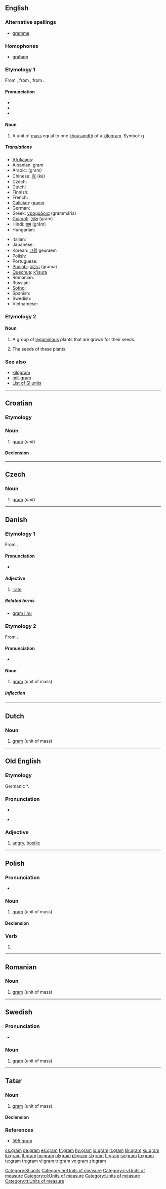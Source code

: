 {{also|Gram|gram.|-gram}}
==English==

===Alternative spellings===
* {{qualifier|chiefly [[w:British English|British]], but now old-fashioned}} [[gramme]]

===Homophones===
* {{a|GenAm}} [[graham]]

===Etymology 1===
From {{etyl|fr}} {{term|gramme|lang=fr}}, from {{etyl|grc}} {{term|sc=polytonic|γραμμάριον|tr=grammárion||weight of two [[obol]]s}}, from {{term|sc=polytonic|γραμμή|tr=grammḗ||line}}.

====Pronunciation====
* {{IPA|/ɡɹæm/}}
* {{audio|en-us-gram.ogg|Audio (US)}}
* {{rhymes|æm}}

====Noun====
{{en-noun}}

# A unit of [[mass]] equal to one-[[thousandth]] of a [[kilogram]]. Symbol: [[g]]

=====Translations=====
{{trans-top|unit of mass}}
* [[Afrikaans]]: {{t|af|gram}}
* Albanian: gram {{g|Albanian}}
* Arabic: {{Arab|[[جرام]]}} (gram) {{m}}
* Chinese: [[克]] (kè)
* Czech: {{t+|cs|gram|m}}
* Dutch: {{t+|nl|gram|m}}
* Finnish: {{t+|fi|gramma}}
* French: {{t+|fr|gramme|m}}
* [[Galician]]: [[gramo]] {{m}}
* German: {{t+|de|Gramm|n}}
* Greek: [[γραμμάρια]] (grammária) {{f}}
* [[Gujarati]]: [[ગ્રામ]] (grām)
* Hindi: [[ग्राम]] (grām) {{m}}
* Hungarian: {{t+|hu|gramm}}
{{trans-mid}}
* Italian: {{t+|it|grammo|m}}
* Japanese: {{t+|ja|グラム|tr=guramu|sc=Jpan}}
* Korean: [[그램]] geuraem
* Polish: {{t+|pl|gram|m}}
* Portuguese: {{t+|pt|grama|f}}
* [[Punjabi]]: [[ਗ੍ਰਾਮ]] (grāma)
* [[Quechua]]: [[k'isura]]
* Romanian: {{t-|ro|gram|n}}
* Russian: {{t+|ru|грамм|m|tr=gramm|sc=Cyrl}}
* [[Sotho]]: {{t|st|geramo}}
* Spanish: {{t-|es|gramo|m}}
* Swedish: {{t+|sv|gram|n}}
* Vietnamese: {{t+|vi|gam|xs=Vietnamese}}
{{trans-bottom}}

===Etymology 2===

====Noun====
{{en-noun|-}}

# A group of [[leguminous]] plants that are grown for their seeds.
# {{uncountable}} The seeds of these plants.

===See also===
* [[kilogram]]
* [[milligram]]
* [[Appendix:Weights_and_measures#SI_units|List of SI units]]

[[Category:SI units]]

----

==Croatian==

===Etymology===
{{etyl|la|hr}} {{term|gramma|lang=la}}

===Noun===
{{infl|hr|noun|g=m|head=grȁm}}

# [[#English|gram]] (''unit'')

====Declension====
{{hr-decl-noun
|grȁm|grȁmi
|grȁma|grȃmā
|grȁmu|grȁmima
|grȁm|grȁme
|grȁme|grȁmi
|grȁmu|grȁmima
|grȁmom|grȁmima}}

[[Category:hr:Units of measure]]

----

==Czech==

===Noun===
{{cs-noun|g=m}}

# [[#English|gram]] (''unit'')

[[Category:cs:Units of measure]]

----

==Danish==

===Etymology 1===

From {{etyl|non|da}} {{term|gramr|lang=non}}.

====Pronunciation====
* {{IPA|/ɡram/|[ɡ̊ʁɑmˀ]|lang=da}}

====Adjective====
{{infl|da|adjective|neuter|gramt|definite and plural|gramme}}

# [[irate]]

=====Related terms=====
* [[gram i hu]]

===Etymology 2===

From {{etyl|grc|da}} {{term|sc=polytonic|γραμμά|tr=grammá|lang=grc}}.

====Pronunciation====
* {{IPA|/ɡram/|[ɡ̊ʁɑmˀ]|lang=da}}

====Noun====
{{da-noun|stem=gramm|et}}

# [[gram#English|gram]] (unit of mass)

=====Inflection=====
{{da-noun-infl|stem=gramm|et}}

----

==Dutch==

===Noun===
{{infl|nl|noun|g=m}}

# [[#English|gram]] (unit of mass)

----

==Old English==

===Etymology===
Germanic *{{term||gram-}}.

===Pronunciation===
* {{audio|en-us-gram.ogg|Audio (US)}}

* {{IPA|lang=ang|/gram/}}

===Adjective===
{{infl|ang|adjective}}

# [[angry]], [[hostile]]

----

==Polish==

===Pronunciation===
* {{IPA|/ɡram/|lang=pl}}

===Noun===
{{infl|pl|noun|g=m}}

# [[#English|gram]] (unit of mass)

====Declension====
{{pl-decl-noun
|gram|gramy
|grama|gramów
|gramowi|gramom
|gram|gramy
|gramem|gramami
|gramie|gramach
|gramie|gramy
}}

===Verb===
{{infl|pl|verb form}}

# {{form of|first-person singular present tense|grać|lang=Polish}}

[[Category:pl:Units of measure]]

----

==Romanian==

===Noun===
{{infl|ro|noun|g=n}}

# [[#Romanian|gram]] (unit of mass)

----

==Swedish==

===Pronunciation===
* {{audio|Sv-gram.ogg|audio}}

===Noun===
{{infl|sv|noun|g=n}}

# [[#Swedish|gram]] (unit of mass)

----

==Tatar==

===Noun===
{{infl|tt|noun}}

# [[#English|gram]] (unit of mass).

====Declension====
{{tt-latin-noun|nıñ|ga|nı|da|nan}}

===References===
* [http://www.azatliq.org/news/international/tb/archives/2006/09/09.asp 595 gram]

[[Category:Units of measure]]
[[Category:tt:Units of measure]]

[[cs:gram]]
[[de:gram]]
[[es:gram]]
[[fr:gram]]
[[hy:gram]]
[[io:gram]]
[[it:gram]]
[[kk:gram]]
[[ku:gram]]
[[lo:gram]]
[[lt:gram]]
[[hu:gram]]
[[nl:gram]]
[[pl:gram]]
[[sl:gram]]
[[fi:gram]]
[[sv:gram]]
[[ta:gram]]
[[te:gram]]
[[th:gram]]
[[vi:gram]]
[[tr:gram]]
[[vo:gram]]
[[zh:gram]]